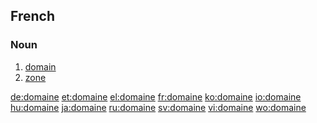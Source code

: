 ==French==

===Noun===
{{infl|fr|noun}}

# [[domain]]
# [[zone]]

[[de:domaine]]
[[et:domaine]]
[[el:domaine]]
[[fr:domaine]]
[[ko:domaine]]
[[io:domaine]]
[[hu:domaine]]
[[ja:domaine]]
[[ru:domaine]]
[[sv:domaine]]
[[vi:domaine]]
[[wo:domaine]]